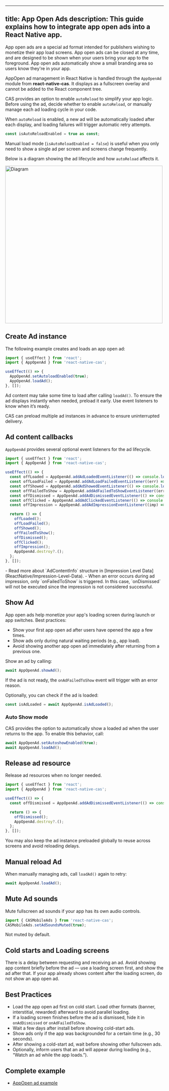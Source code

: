
---

title: App Open Ads
description: This guide explains how to integrate app open ads into a React Native app.
---------------------------------------------------------------------------------------

App open ads are a special ad format intended for publishers wishing to monetize their app load screens.
App open ads can be closed at any time, and are designed to be shown when your users bring your app to the foreground.
App open ads automatically show a small branding area so users know they're in your app.

AppOpen ad management in React Native is handled through the `AppOpenAd` module from **react-native-cas**.
It displays as a fullscreen overlay and cannot be added to the React component tree.

CAS provides an option to enable `autoReload` to simplify your app logic.
Before using the ad, decide whether to enable `autoReload`, or manually manage each ad loading cycle in your code.

When `autoReload` is enabled, a new ad will be automatically loaded after each display, and loading failures will trigger automatic retry attempts.

```ts
const isAutoReloadEnabled = true as const;
````

Manual load mode (`isAutoReloadEnabled = false`) is useful when you only need to show a single ad per screen and screens change frequently.

Below is a diagram showing the ad lifecycle and how `autoReload` affects it.

<Image zoom src="/assets/Lifecycle-Screen-Ad.png" alt="Diagram" height="500" />

## Create Ad instance
The following example creates and loads an app open ad:

```ts
import { useEffect } from 'react';
import { AppOpenAd } from 'react-native-cas';

useEffect(() => {
  AppOpenAd.setAutoloadEnabled(true);
  AppOpenAd.loadAd();
}, []);
```

Ad content may take some time to load after calling `loadAd()`.
To ensure the ad displays instantly when needed, preload it early.
Use event listeners to know when it’s ready.

CAS can preload multiple ad instances in advance to ensure uninterrupted delivery.

## Ad content callbacks
`AppOpenAd` provides several optional event listeners for the ad lifecycle.

```ts
import { useEffect } from 'react';
import { AppOpenAd } from 'react-native-cas';

useEffect(() => {
  const offLoaded = AppOpenAd.addAdLoadedEventListener(() => console.log('AppOpen loaded'));
  const offLoadFailed = AppOpenAd.addAdLoadFailedEventListener((err) => console.log('Load failed:', err));
  const offShowed = AppOpenAd.addAdShowedEventListener(() => console.log('Ad showed'));
  const offFailedToShow = AppOpenAd.addAdFailedToShowEventListener((err) => console.log('Failed to show:', err));
  const offDismissed = AppOpenAd.addAdDismissedEventListener(() => console.log('Ad dismissed'));
  const offClicked = AppOpenAd.addAdClickedEventListener(() => console.log('Ad clicked'));
  const offImpression = AppOpenAd.addAdImpressionEventListener((imp) => console.log('Ad impression', imp));

  return () => {
    offLoaded();
    offLoadFailed();
    offShowed();
    offFailedToShow();
    offDismissed();
    offClicked();
    offImpression();
    AppOpenAd.destroy?.();
  };
}, []);
```

<Info>
- Read more about `AdContentInfo` structure in [Impression Level Data](ReactNative/Impression-Level-Data).
- When an error occurs during ad impression, only `onFailedToShow` is triggered.  
  In this case, `onDismissed` will not be executed since the impression is not considered successful.
</Info>

## Show Ad
App open ads help monetize your app's loading screen during launch or app switches.
Best practices:

- Show your first app open ad after users have opened the app a few times.
- Show ads only during natural waiting periods (e.g., app load).
- Avoid showing another app open ad immediately after returning from a previous one.

Show an ad by calling:

```ts
await AppOpenAd.showAd();
```

If the ad is not ready, the `onAdFailedToShow` event will trigger with an error reason.

Optionally, you can check if the ad is loaded:

```ts
const isAdLoaded = await AppOpenAd.isAdLoaded();
```

### Auto Show mode
CAS provides the option to automatically show a loaded ad when the user returns to the app.
To enable this behavior, call:

```ts
await AppOpenAd.setAutoshowEnabled(true);
await AppOpenAd.loadAd();
```

## Release ad resource
Release ad resources when no longer needed.

```ts
import { useEffect } from 'react';
import { AppOpenAd } from 'react-native-cas';

useEffect(() => {
  const offDismissed = AppOpenAd.addAdDismissedEventListener(() => console.log('Dismissed'));

  return () => {
    offDismissed();
    AppOpenAd.destroy?.();
  };
}, []);
```

You may also keep the ad instance preloaded globally to reuse across screens and avoid reloading delays.

## Manual reload Ad
When manually managing ads, call `loadAd()` again to retry:

```ts
await AppOpenAd.loadAd();
```

## Mute Ad sounds
Mute fullscreen ad sounds if your app has its own audio controls.

```ts
import { CASMobileAds } from 'react-native-cas';
CASMobileAds.setAdSoundsMuted(true);
```

Not muted by default.

## Cold starts and Loading screens
There is a delay between requesting and receiving an ad.
Avoid showing app content briefly before the ad — use a loading screen first, and show the ad after that.
If your app already shows content after the loading screen, do not show an app open ad.

## Best Practices
- Load the app open ad first on cold start.
  Load other formats (banner, interstitial, rewarded) afterward to avoid parallel loading.
- If a loading screen finishes before the ad is dismissed, hide it in `onAdDismissed` or `onAdFailedToShow`.
- Wait a few days after install before showing cold-start ads.
- Show ads only if the app was backgrounded for a certain time (e.g., 30 seconds).
- After showing a cold-start ad, wait before showing other fullscreen ads.
- Optionally, inform users that an ad will appear during loading (e.g., “Watch an ad while the app loads.”).

## Complete example
- [AppOpen ad example](https://github.com/cleveradssolutions/CAS-ReactNative)

